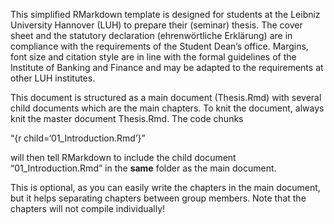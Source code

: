 This simplified RMarkdown template is designed for students at the Leibniz University Hannover (LUH) to prepare their (seminar) thesis. 
The cover sheet and the statutory declaration (ehrenwörtliche Erklärung) are in compliance with the requirements of the Student Dean's office. 
Margins, font size and citation style are in line with the formal guidelines of the Institute of Banking and Finance and may be adapted to the requirements at other LUH institutes. 


This document is structured as a main document (Thesis.Rmd) with several child documents which are the main chapters. To knit the document, always knit the master document Thesis.Rmd. The code chunks


"{r child='01_Introduction.Rmd'}"

will then tell RMarkdown to include the child document "01_Introduction.Rmd" in the **same** folder as the main document. 

This is optional, as you can easily write the chapters in the main document, but it helps separating chapters between group members. Note that the chapters will not compile individually!